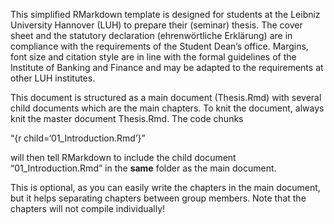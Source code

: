 This simplified RMarkdown template is designed for students at the Leibniz University Hannover (LUH) to prepare their (seminar) thesis. 
The cover sheet and the statutory declaration (ehrenwörtliche Erklärung) are in compliance with the requirements of the Student Dean's office. 
Margins, font size and citation style are in line with the formal guidelines of the Institute of Banking and Finance and may be adapted to the requirements at other LUH institutes. 


This document is structured as a main document (Thesis.Rmd) with several child documents which are the main chapters. To knit the document, always knit the master document Thesis.Rmd. The code chunks


"{r child='01_Introduction.Rmd'}"

will then tell RMarkdown to include the child document "01_Introduction.Rmd" in the **same** folder as the main document. 

This is optional, as you can easily write the chapters in the main document, but it helps separating chapters between group members. Note that the chapters will not compile individually!